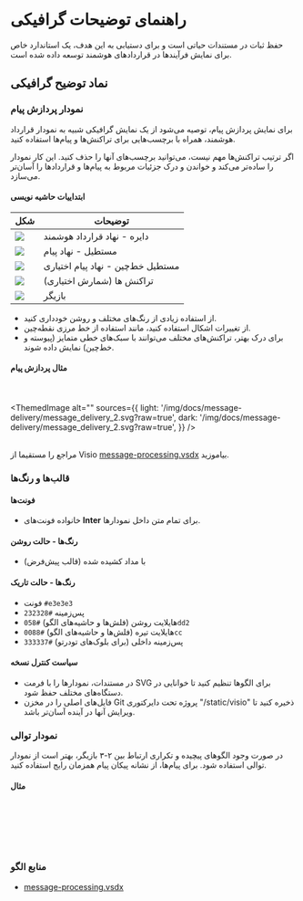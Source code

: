 
# راهنمای توضیحات گرافیکی

حفظ ثبات در مستندات حیاتی است و برای دستیابی به این هدف، یک استاندارد خاص برای نمایش فرآیندها در قراردادهای هوشمند توسعه داده شده است.

## نماد توضیح گرافیکی

### نمودار پردازش پیام

برای نمایش پردازش پیام، توصیه می‌شود از یک نمایش گرافیکی شبیه به نمودار قرارداد هوشمند، همراه با برچسب‌هایی برای تراکنش‌ها و پیام‌ها استفاده کنید.

اگر ترتیب تراکنش‌ها مهم نیست، می‌توانید برچسب‌های آنها را حذف کنید. این کار نمودار را ساده‌تر می‌کند و خواندن و درک جزئیات مربوط به پیام‌ها و قراردادها را آسان‌تر می‌سازد.

#### ابتداییات حاشیه نویسی

| شکل                                                                                                        | توضیحات                           |
| ---------------------------------------------------------------------------------------------------------- | --------------------------------- |
| ![](/img/docs/scheme-templates/message-processing-graphs/circle_for_smart_contract.svg?raw=true)           | دایره - نهاد قرارداد هوشمند       |
| ![](/img/docs/scheme-templates/message-processing-graphs/rectangle_for_regular_message.svg?raw=true)       | مستطیل - نهاد پیام                |
| ![](/img/docs/scheme-templates/message-processing-graphs/dashed_rectgl_for_optional_message.svg?raw=true)  | مستطیل خط‌چین - نهاد پیام اختیاری |
| ![](/img/docs/scheme-templates/message-processing-graphs/line_for_transaction.svg?raw=true)                | تراکنش ها (شمارش اختیاری)         |
| ![](/img/docs/scheme-templates/message-processing-graphs/person_figure_for_actor.svg?raw=true)             | بازیگر                            |

- از استفاده زیادی از رنگ‌های مختلف و روشن خودداری کنید.
- از تغییرات اشکال استفاده کنید، مانند استفاده از خط مرزی نقطه‌چین.
- برای درک بهتر، تراکنش‌های مختلف می‌توانند با سبک‌های خطی متمایز (پیوسته و خط‌چین) نمایش داده شوند.

#### مثال پردازش پیام

<br></br>
<ThemedImage
  alt=""
  sources={{
    light: '/img/docs/message-delivery/message_delivery_2.svg?raw=true',
    dark: '/img/docs/message-delivery/message_delivery_2.svg?raw=true',
  }}
/>
<br></br>

مراجع را مستقیما از Visio [message-processing.vsdx](/schemes-visio/message_processing.vsdx) بیاموزید.

### قالب‌ها و رنگ‌ها

#### فونت‌ها

- خانواده فونت‌های **Inter** برای تمام متن داخل نمودارها.

#### رنگ‌ها - حالت روشن

- با مداد کشیده شده (قالب پیش‌فرض)

#### رنگ‌ها - حالت تاریک

- فونت `#e3e3e3`
- پس‌زمینه `#232328`
- هایلایت روشن (فلش‌ها و حاشیه‌های الگو) `#058dd2`
- هایلایت تیره (فلش‌ها و حاشیه‌های الگو) `#0088cc`
- پس‌زمینه داخلی (برای بلوک‌های تودرتو) `#333337`

#### سیاست کنترل نسخه

- در مستندات، نمودارها را با فرمت SVG برای الگوها تنظیم کنید تا خوانایی در دستگاه‌های مختلف حفظ شود.
- فایل‌های اصلی را در مخزن Git پروژه تحت دایرکتوری "/static/visio" ذخیره کنید تا ویرایش آنها در آینده آسان‌تر باشد.

### نمودار توالی

در صورت وجود الگوهای پیچیده و تکراری ارتباط بین ۲-۳ بازیگر، بهتر است از نمودار توالی استفاده شود. برای پیام‌ها، از نشانه پیکان پیام همزمان رایج استفاده کنید.

#### مثال

<br></br>
<div class="text--center">
<ThemedImage
  alt=""
  sources={{
    light: '/img/docs/message-delivery/message_delivery_7.svg?raw=true',
    dark: '/img/docs/message-delivery/message_delivery_7.svg?raw=true',
  }}
/>
</div>
<br></br>

### منابع الگو

- [message-processing.vsdx](/schemes-visio/message_processing.vsdx)
